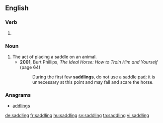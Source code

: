 ==English==

===Verb===
{{head|en|present participle}}

# {{present participle of|saddle|lang=en}}

===Noun===
{{en-noun}}

# The act of placing a saddle on an animal.
#* '''2001''', Burt Phillips, ''The Ideal Horse: How to Train Him and Yourself'' (page 64)
#*: During the first few '''saddlings''', do not use a saddle pad; it is unnecessary at this point and may fall and scare the horse.

===Anagrams===
* [[addlings#English|addlings]]

[[de:saddling]]
[[fr:saddling]]
[[hu:saddling]]
[[sv:saddling]]
[[ta:saddling]]
[[vi:saddling]]